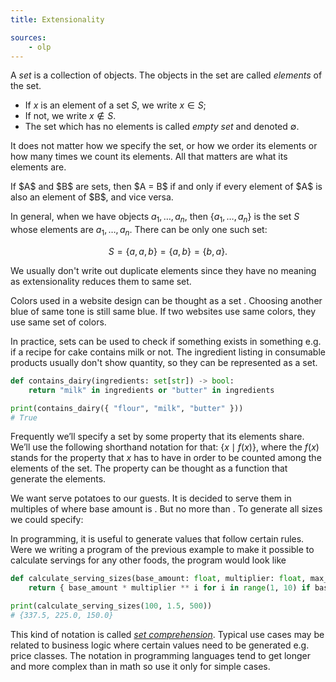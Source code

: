 ```yaml
---
title: Extensionality

sources:
    - olp
---
```


<!--This file contains text from Open Logic Project, used under CC BY 4.0. License.
Content is modified to fit computer science approach, see README.md-->

<!-- SOURCE: OLP -->
A _set_ is a collection of objects.
The objects in the set are called _elements_ of the set.

- If $x$ is an element of a set $S$, we write $x \in S$;
- If not, we write $x \notin S$.
- The set which has no elements is called _empty set_ and denoted $\emptyset$.

It does not matter how we specify the set, or how we order its elements or how many times we count its elements.
All that matters are what its elements are.

<Definition name="Extensionality">
    If $A$ and $B$ are sets, then $A = B$ if and only if every element of $A$ is also an element of $B$, and vice versa.
</Definition>

In general, when we have objects $a_1, \ldots, a_n$, then $\{a_1, \ldots, a_n\}$ is the set $S$ whose elements are $a_1, \ldots, a_n$.
There can be only one such set:

$$
    S = \{ a, a, b \} = \{ a, b \} = \{ b, a \}.
$$
<!-- END SOURCE: OLP -->

We usually don't write out duplicate elements since they have no meaning as extensionality reduces them to same set.

<Example name="Color palette">
    <p>
        Colors used in a website design can be thought as a set <Tex math="S = \{blue, green, orange\}"/>.
        Choosing another blue of same tone is still same blue.
        If two websites use same colors, they use same set of colors.
    </p>
</Example>

In practice, sets can be used to check if something exists in something e.g. if a recipe for cake contains milk or not.
The ingredient listing in consumable products usually don't show quantity, so they can be represented as a set.

```python
def contains_dairy(ingredients: set[str]) -> bool:
    return "milk" in ingredients or "butter" in ingredients

print(contains_dairy({ "flour", "milk", "butter" }))
# True
```

<!-- SOURCE: OLP -->
Frequently we’ll specify a set by some property that its elements share.
We’ll use the following shorthand notation for that: $\{x \mid f(x)\}$, where the
$f(x)$ stands for the property that $x$ has to have in order to be counted among
the elements of the set. The property can be thought as a function that generate the elements.
<!-- END SOURCE: OLP -->

<Example name="Generating serving sizes">
    <p>
        We want serve potatoes to our guests.
        It is decided to serve them in multiples of <Tex math="1.5"/> where base amount is <Tex math="100\text{ g}"/>.
        But no more than <Tex math="500\text{ g}"/>. To generate all sizes we could specify:
    </p>
    <Tex math="S = \{ x \mid x \cdot 1.5 \le 500 \} = \{ 150, 225, 337.5 \}." block/>
</Example>

In programming, it is useful to generate values that follow certain rules. Were we writing a program of the previous example
to make it possible to calculate servings for any other foods, the program would look like

```python
def calculate_serving_sizes(base_amount: float, multiplier: float, max_amount: float) -> set[float]:
    return { base_amount * multiplier ** i for i in range(1, 10) if base_amount * multiplier ** i <= max_amount}

print(calculate_serving_sizes(100, 1.5, 500))
# {337.5, 225.0, 150.0}
```

This kind of notation is called [_set comprehension_](https://en.wikipedia.org/wiki/Set-builder_notation).
Typical use cases may be related to business logic where certain values need to be generated e.g. price classes.
The notation in programming languages tend to get longer and more complex than in math so use it only for simple cases.
